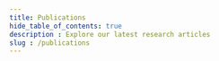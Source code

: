 ```yaml
---
title: Publications
hide_table_of_contents: true
description : Explore our latest research articles
slug : /publications
---
```







<LongCardPub
  category="Pre-print"
  date="Ongoing"
  authors="Sami Achour, Yassine Bouher, Duong Nguyen, Nicolas Chesneau"
  title="Foundation models for time series forecasting: Application in conformal prediction"
  description="The zero-shot capabilities of foundation models (FMs) for time series forecasting offer promising potentials in conformal prediction, as most of the available data can be allocated to calibration. This study compares the performance of Time Series Foundation Models (TSFMs) with traditional methods, including statistical models and gradient boosting, within a conformal prediction setting. Our findings highlight two key advantages of TSFMs. First, when the volume of data is limited, TSFMs provide more reliable conformalized prediction intervals than classic models, thanks to their superior predictive accuracy. Second, the calibration process is more stable because more data are used for calibration. Morever, the fewer data available, the more pronounced these benefits become, as classic models require a substantial amount of data for effective training. These results underscore the potential of foundation models in improving conformal prediction reliability in time series applications, particularly in data-constrained cases. All the code to reproduce the experiments is available."
  href="https://arxiv.org/pdf/2507.08858"
/>

<LongCardPub
  category="Pre-print"
  date="Ongoing"
  authors="Panayiotis Panayiotou, Audrey Poinsot, Alessandro Leite, Nicolas Chesneau, Marc Schoenauer, Ozgur Simcek"
  title="CausalProfiler: Generating Synthetic Benchmarks for Rigorous and Transparent Evaluation of Causal ML"
  description="Causal machine learning (Causal ML) aims to answer 'what if' questions using machine learning algorithms, making it a promising tool for high-stakes decision-making. Yet, empirical evaluation practices in Causal ML remain limited. Existing benchmarks often rely on a handful of hand-crafted or semi-synthetic datasets, leading to brittle, non-generalizable conclusions. To bridge this gap, we introduce CausalProfiler, a synthetic benchmark generator for Causal ML methods. Based on a set of explicit design choices about the class of causal models, queries, and data considered, the CausalProfiler randomly samples sets of data, assumptions, and ground truths constituting the synthetic causal benchmarks. In this way, Causal ML methods can be rigorously and transparently evaluated under a variety of conditions. This work offers the first random generator of synthetic causal benchmarks with coverage guarantees and transparent assumptions operating on the three levels of causal reasoning: observation, intervention, and counterfactual. We demonstrate its utility by evaluating several state-of-the-art methods under diverse conditions and assumptions, both in and out of the identification regime, illustrating the types of analyses and insights the CausalProfiler enables."
  href=""
/>

<LongCardPub
  category="Pre-print"
  date="Ongoing"
  authors="Milan Bhan, Jean-Noel Vittaut, Nicolas Chesneau, Sarath Chandar, Marie-Jeanne Lesot"
  title="Did I Faithfully Say What I Thought? Bridging the Gap Between Neural Activity and Self-Explanations in Large Language Models"
  description="Large Language Models (LLM) have demonstrated the capability of generating free text self Natural Language Explanation (self-NLE) to justify their answers. Despite their logical appearance, self-NLE do not necessarily reflect the LLM actual decision-making process, making such explanations unfaithful. While existing methods for measuring self-NLE faithfulness mostly rely on behavioral tests or computational block identification, none of them examines the neural activity underlying the model's reasoning. This work introduces a novel flexible framework for quantitatively measuring the faithfulness of LLM-generated self-NLE by directly comparing the latter with interpretations of the model's internal hidden states. The proposed framework is versatile and provides deep insights into self-NLE faithfulness by establishing a direct connection between self-NLE and model reasoning. This approach advances the understanding of self-NLE faithfulness and provides building blocks for generating more faithful self-NLE."
  href="https://arxiv.org/abs/2506.09277"
/>

<LongCardPub
  category="Pre-print"
  date="Ongoing"
  authors="Milan Bhan, Yann Choho, Pierre Moreau, Jean-Noel Vittaut, Nicolas Chesneau, Marie-Jeanne Lesot"
  title="Towards Achieving Concept Completeness for Textual Concept Bottleneck Models"
  description="Textual Concept Bottleneck Models (TCBMs) are interpretable-by-design models for text classification that predict a set of salient concepts before making the final prediction. This paper proposes Complete Textual Concept Bottleneck Model (CT-CBM), a novel TCBM generator building concept labels in a fully unsupervised manner using a small language model, eliminating both the need for predefined human labeled concepts and LLM annotations. CT-CBM iteratively targets and adds important and identifiable concepts in the bottleneck layer to create a complete concept basis. CT-CBM achieves striking results against competitors in terms of concept basis completeness and concept detection accuracy, offering a promising solution to reliably enhance interpretability of NLP classifiers."
  href="https://arxiv.org/abs/2502.11100"
/>

<LongCardPub
  category="ECAI 2025"
  date="July 2025"
  authors="Jean Lelong, Adnane Errazine, Annabelle Blangero"
  title="Agentic RAG with Knowledge Graphs for Complex Multi-Hop Reasoning in Real-World Applications"
  description="Conventional Retrieval-Augmented Generation (RAG) systems enhance Large Language Models (LLMs) but often fall short on complex queries, delivering limited, extractive answers and struggling with multiple targeted retrievals or navigating intricate entity relationships. This is a critical gap in knowledge-intensive domains. We introduce INRAExplorer, an agentic RAG system for exploring the scientific data of INRAE (France's National Research Institute for Agriculture, Food and Environment). INRAExplorer employs an LLM-based agent with a multi-tool architecture to dynamically engage a rich knowledge base, through a comprehensive knowledge graph derived from open access INRAE publications. This design empowers INRAExplorer to conduct iterative, targeted queries, retrieve exhaustive datasets (e.g., all publications by an author), perform multi-hop reasoning, and deliver structured, comprehensive answers. INRAExplorer serves as a concrete illustration of enhancing knowledge interaction in specialized fields."
  href="https://arxiv.org/abs/2507.16507"
/>

<LongCardPub
  category="XAI 2025"
  date="July 2025"
  authors="Milan Bhan, Jean-Noel Vittaut, Nina Achache, Victor Legrand, Nicolas Chesneau, Annabelle Blangero, Juliette Murris, Marie-Jeanne Lesot"
  title="Mitigating Text Toxicity with Counterfactual Generation"
  description="Toxicity mitigation consists in rephrasing text in order to remove offensive or harmful meaning. Neural natural language processing (NLP) models have been widely used to target and mitigate textual toxicity. However, existing methods fail to detoxify text while preserving the initial non-toxic meaning at the same time. In this work, we propose to apply counterfactual generation methods from the eXplainable AI (XAI) field to target and mitigate textual toxicity. In particular, we perform text detoxification by applying local feature importance and counterfactual generation methods to a toxicity classifier distinguishing between toxic and non-toxic texts. We carry out text detoxification through counterfactual generation on three datasets and compare our approach to three competitors. Automatic and human evaluations show that recently developed NLP counterfactual generators can mitigate toxicity accurately while better preserving the meaning of the initial text as compared to classical detoxification methods. Finally, we take a step back from using automated detoxification tools, and discuss how to manage the polysemous nature of toxicity and the risk of malicious use of detoxification tools. This work is the first to bridge the gap between counterfactual generation and text detoxification and paves the way towards more practical application of XAI methods."
  href="https://arxiv.org/pdf/2405.09948?"
/>

<LongCardPub
  category="ICML 2025"
  date="May 2025"
  authors="Audrey Poinsot, Panayiotis Panayiotou, Alessandro Leite, Nicolas Chesneau, Ozgur Simcek, Marc Schoenauer"
  title="Position: Causal Machine Learning Requires Rigorous Synthetic Experiments for Broader Adoption"
  description="Causal machine learning has the potential to revolutionize decision-making by combining the predictive power of machine learning algorithms with the theory of causal inference. However, these methods remain underutilized by the broader machine learning community, in part because current empirical evaluations do not permit assessment of their reliability and robustness, undermining their practical utility. Specifically, one of the principal criticisms made by the community is the extensive use of synthetic experiments. We argue, on the contrary, that synthetic experiments are essential and necessary to precisely assess and understand the capabilities of causal machine learning methods. To substantiate our position, we critically review the current evaluation practices, spotlight their shortcomings, and propose a set of principles for conducting rigorous empirical analyses with synthetic data. Adopting the proposed principles will enable comprehensive evaluations that build trust in causal machine learning methods, driving their broader adoption and impactful real-world use."
  href="https://openreview.net/forum?id=Nr2ulBN50q"
/>

<LongCardPub
  category="EMNLP 2024"
  date="November 2024"
  authors="Milan Bhan, Jean-Noel Vittaut, Nicolas Chesneau, Marie-Jeanne Lesot"
  title="Self-AMPLIFY: Improving Small Language Models with Self Post Hoc Explanations"
  description="Incorporating natural language rationales in the prompt and In-Context Learning (ICL) have led to a significant improvement of Large Language Models (LLMs) performance. However, generating high-quality rationales require human-annotation or the use of auxiliary proxy models. In this work, we propose Self-AMPLIFY to automatically generate rationales from post hoc explanation methods applied to Small Language Models (SLMs) to improve their own performance. Self-AMPLIFY is a 3-step method that targets samples, generates rationales and builds a final prompt to leverage ICL. Self-AMPLIFY performance is evaluated on four SLMs and five datasets requiring strong reasoning abilities. Self-AMPLIFY achieves good results against competitors, leading to strong accuracy improvement. Self-AMPLIFY is the first method to apply post hoc explanation methods to autoregressive language models to generate rationales to improve their own performance in a fully automated manner."
  href="https://aclanthology.org/2024.emnlp-main.615.pdf"
/>

<LongCardPub
  category=""
  date="August 2024"
  authors="Duong Nguyen, Ana Ulianovici, Sami Achour, Soline Aubry, Nicolas Chesneau"
  title="Magazine supply optimization: a case-study"
  description="Supply optimization is a complex and challenging task in the magazine retail industry because of the fixed inventory assumption, irregular sales patterns, and varying product and point-of-sale characteristics. We introduce AthenIA, an industrialized magazine supply optimization solution that plans the supply for over 20,000 points of sale in France. We modularize the supply planning process into a four-step pipeline: demand sensing, optimization, business rules, and operating. The core of the solution is a novel group conformalized quantile regression method that integrates domain expert insights, coupled with a supply optimization technique that balances the costs of out-of-stock against the costs of over-supply. AthenIA has proven to be a valuable tool for magazine publishers, particularly in the context of evolving economic and ecological challenges."
  href="https://arxiv.org/pdf/2408.08637?"
/>



<LongCardPub
  category="IJCAI 2024"
  date="August 2024"
  authors="Audrey Poinsot, Alessandro Leite, Nicolas Chesneau, Michèle Sébag, Marc Schoenauer"
  title="Learning Structural Causal Models through Deep Generative Models: Methods, Guarantees, and Challenges"
  description="This paper provides a comprehensive review of Deep Structural Causal Models (DSCMs), particularly focusing on their ability to answer counterfactual queries using observational data within known causal structures. It delves into the characteristics of DSCMs by analyzing the hypotheses, guarantees, and applications inherent to the underlying deep learning components and structural causal models, fostering a finer understanding of their capabilities and limitations in addressing different counterfactual queries. Furthermore, it highlights the challenges and open questions in the field of deep structural causal modeling. It sets the stages for researchers to identify future work directions and for practitioners to get an overview in order to find out the most appropriate methods for their needs."
  href="https://www.ijcai.org/proceedings/2024/0907.pdf"
/>

<LongCardPub
  category="ICLR 2024"
  date="March 2024"
  authors="Natalia De La Calzada, Théo Alves Da Costa, Annabelle Blangero, Nicolas Chesneau"
  title="ClimateQ&A: Bridging the gap between climate scientists and the general public"
  description="This research paper investigates public views on climate change and biodiversity loss by analyzing questions asked to the ClimateQ&A platform. ClimateQ&A is a conversational agent that uses LLMs to respond to queries based on over 14,000 pages of scientific literature from the IPCC and IPBES reports. Launched online in March 2023, the tool has gathered over 30,000 questions, mainly from a French audience. Its chatbot interface allows for the free formulation of questions related to nature*. While its main goal is to make nature science more accessible, it also allows for the collection and analysis of questions and their themes. Unlike traditional surveys involving closed questions, this novel method offers a fresh perspective on individual interrogations about nature. Running NLP clustering algorithms on a sample of 3,425 questions, we find that a significant 25.8% inquire about how climate change and biodiversity loss will affect them personally (e.g., where they live or vacation, their consumption habits) and the specific impacts of their actions on nature (e.g., transportation or food choices). This suggests that traditional methods of surveying may not identify all existing knowledge gaps, and that relying solely on IPCC and IPBES reports may not address all individual inquiries about climate and biodiversity, potentially affecting public understanding and action on these issues. *we use 'nature' as an umbrella term for 'climate change' and 'biodiversity loss'."
  href="https://arxiv.org/abs/2403.14709"
/>


<LongCardPub
  category="ECML-PKDD 2023"
  date="September 2023"
  authors="Milan Bhan, Jean-Noel Vittaut, Nicolas Chesneau, Marie-Jeanne Lesot"
  title="TIGTEC: Token Importance Guided TExt Counterfactuals"
  description="Counterfactual examples explain a prediction by highlighting changes in an instance that flip the outcome of a classifier. This paper proposes TIGTEC, an efficient and modular method for generating sparse, plausible and diverse counterfactual explanations for textual data. TIGTEC is a text editing heuristic that targets and modifies words with high contribution using local feature importance. A new attention-based local feature importance is proposed. Counterfactual candidates are generated and assessed with a cost function integrating a semantic distance, while the solution space is efficiently explored in a beam search fashion. The conducted experiments show the relevance of TIGTEC in terms of success rate, sparsity, diversity and plausibility. This method can be used in both model-specific or model-agnostic way, which makes it very convenient for generating counterfactual explanations."
  href="https://link.springer.com/chapter/10.1007/978-3-031-43418-1_30"
/>

<LongCardPub
  category="XAI 2023"
  date="July 2023"
  authors="Milan Bhan, Jean-Noel Vittaut, Nina Achache, Victor Legrand, Nicolas Chesneau, Annabelle Blangero, Marie-Jeanne Lesot"
  title="Evaluating self-attention interpretability through human-grounded experimental protocol"
  description="Attention mechanisms have played a crucial role in the development of complex architectures such as Transformers in natural language processing. However, Transformers remain hard to interpret and are considered as black-boxes. In this paper we assess how attention coefficients from Transformers help in providing classifier interpretability when properly aggregated. A fast and easy-to-implement way of aggregating attention is proposed to build local feature importance. A human-grounded experiment is conducted to evaluate and compare this approach to other usual interpretability methods. The experimental protocol relies on the capacity of an interpretability method to provide explanation in line with human reasoning. Experiment design includes measuring reaction times and correct response rates by human subjects. Attention performs comparably to usual interpretability methods and significantly better than a random baseline regarding average participant reaction time and accuracy. Moreover, data analysis highlights that high probability prediction induces great explanation relevance. This work shows how self-attention can be aggregated and used to explain Transformer classifiers. The low computational cost of attention compared to other interpretability methods and its availability by design within Transformer classifiers make it particularly beneficial. Finally, the quality of its explanation depends strongly on the certainty of the classifier’s prediction related to it."
  href="https://link.springer.com/chapter/10.1007/978-3-031-44070-0_2"
/>

<LongCardPub
  category="ACL 2023"
  date="July 2023"
  authors="Milan Bhan, Jean-Noel Vittaut, Nicolas Chesneau, Marie-Jeanne Lesot"
  title="Enhancing textual counterfactual explanation intelligibility through Counterfactual Feature Importance"
  description="Textual counterfactual examples explain a prediction by modifying the tokens of an initial instance in order to flip the outcome of a classifier. Even under sparsity constraint, counterfactual generation can lead to numerous changes from the initial text, making the explanation hard to understand. We propose Counterfactual Feature Importance, a method to make non-sparse counterfactual explanations more intelligible. Counterfactual Feature Importance assesses token change importance between an instance to explain and its counterfactual example. We develop two ways of computing Counterfactual Feature Importance, respectively based on classifier gradient computation and counterfactual generator loss evolution during counterfactual search. Then we design a global version of Counterfactual Feature Importance, providing rich information about semantic fields globally impacting classifier predictions. Counterfactual Feature Importance enables to focus on impacting parts of counterfactual explanations, making counterfactual explanations involving numerous changes more understandable."
  href="https://aclanthology.org/2023.trustnlp-1.19/"
/>


<LongCardPub
  category="ICLR 2023"
  date="March 2023"
  authors="Audrey Poinsot, Alessandro Leite"
  title="A Guide for Practical Use of ADMG Causal Data Augmentation"
  description="Data augmentation is essential when applying Machine Learning (ML) in small-data regimes. It generates new samples following the observed data distribution while increasing their diversity and variability to help researchers and practitioners improve their models' robustness and, thus, deploy them in the real world. Nevertheless, its usage in tabular data still needs to be improved, as prior knowledge about the underlying data mechanism is seldom considered, limiting the fidelity and diversity of the generated data. Causal data augmentation strategies have been pointed out as a solution to handle these challenges by relying on conditional independence encoded in a causal graph. In this context, this paper experimentally analyzed the Acyclic Directed Mixed Graph causal augmentation method considering different settings to support researchers and practitioners in understanding under which conditions prior knowledge helps generate new data points and, consequently, enhances the robustness of their models. The results highlighted that the studied method (a) is independent of the underlying model mechanism, (b) requires a minimal number of observations that may be challenging in a small-data regime to improve an ML model's accuracy, (c) propagates outliers to the augmented set degrading the performance of the model, and (d) is sensitive to its hyperparameter's value."
  href="https://openreview.net/pdf?id=kBcAZcKypug"
/>




